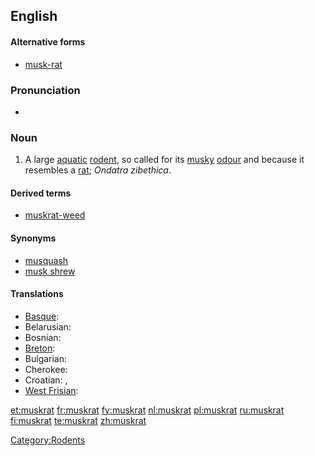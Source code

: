 {{wikipedia}}
==English==

====Alternative forms====
* [[musk-rat]]

===Pronunciation===
* {{IPA|/ˈmʌskræt/}}

===Noun===
{{en-noun}}

# A large [[aquatic]] [[rodent]], so called for its [[musky]] [[odour]] and because it resembles a [[rat]]; ''Ondatra zibethica''.

====Derived terms====
* [[muskrat-weed]]

====Synonyms====
* [[musquash]]
* [[musk shrew]]

====Translations====
{{trans-top|rodent}}
* [[Basque]]: {{t|eu|arratoi musketadun}}
* Belarusian: {{t|be|андатра|f}}
* Bosnian: {{t|bs|bizamski pacov|m}}
* [[Breton]]: {{t|br|razh-musk}}
* Bulgarian: {{t|bg|мускус|tr=muskus}}
* Cherokee: {{t|hr|ᏎᎳᎩᏍᏆ|tr=selagisqua}}
* Croatian: {{t|hr|mošusni štakor|mošusni}, {{t|hr|bizamski štakor}}
* Czech: {{t|cs|ondatra}}
* Danish: {{t|da|bisamrotte}}
* Dutch: {{t+|nl|muskusrat|f}}
* Esperanto: {{t|eo|ondatro}}
* Estonian: {{t|et|ondatra}}
* Faroese: {{t|fo|moskusrotta}}
* Finnish: {{t-|fi|piisami}}
* French: {{t+|fr|rat musqué|m}}
* [[Galician]]: {{t|gl|aguaneira}}
* German: {{t+|de|Bisamratte|f}}
* Greek: {{t|el|μοσχοπόντικας}}
* Hungarian: {{t|hu|pézsma}}
* Icelandic: {{t|is|moskusrotta}}, {{t|is|bísamrotta}}
* Irish: {{t|ga|muscfhrancach}}
* Italian: {{t|it|topo muschiato|m}}
* [[Kannada]]: {{t|kn|ಸುಂಡಿಲಿ}}
* Korean: {{t|ko|사향쥐|tr=sahyangjwi}}
* Latvian: {{t|lv|ondatra}}
{{trans-mid}}
* Lithuanian: {{t|li|ondatra}}
* [[Lower Sorbian]]: {{t|dsb|bizamowy šćurk}}
* [[Macedonian]]}: {{t|mk|бизамски стаорец|m|tr=bízamski stáorec}}
* Maltese: {{t|mt|far tal-misk ta’ l-ilma}}
* Norwegian: {{t|no|bisamrotte}}
* Polish: {{t+|pl|piżmak}}
* Portuguese: {{t|pt|rato almiscareiro}}
* Romanian: {{t|ro|bizam}}
* [[Romansch]]: {{t|rm|undatra}}
* Russian: {{t|ru|ондатра|tr=ondátra|f}}
* [[Sardinian]]: {{t|sc|medrona muscada}}, {{t|sc|topi muscau}}
* Scots: {{t|sco|radan molach}}
* Serbian:
*: Cyrillic: {{t|sr|бизамски пацов|sc=Cyrl}}
*: Roman: {{t|sr|bizamski pacov|sc=Latn}}
* Slovak: {{t|sk|ondatra pižmová}}
* Slovene: {{t|sl|pižmovka|f}}
* Spanish: {{t|es|rata almizclera}}
* Swedish: {{t|sv|bisam|c}}
* Turkish: {{t|tr|misk sıçanı}}
* Ukrainian: {{t|uk|ондатра|tr=ondatra|f}}
* [[Upper Sorbian]] {{t|hsb|pižmo}}, {{t|hsb|pižmowa šćura}}, {{t|hsb|bizamowa myš}}
* Welsh: [[mwsglygoden}}, {{t|cy|llygoden fwsg}}
* [[West Frisian]]: {{t|fy|muskusrôt}}
{{trans-bottom}}

[[Category:Rodents]]

[[et:muskrat]]
[[fr:muskrat]]
[[fy:muskrat]]
[[nl:muskrat]]
[[pl:muskrat]]
[[ru:muskrat]]
[[fi:muskrat]]
[[te:muskrat]]
[[zh:muskrat]]